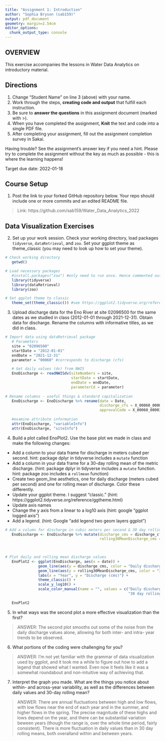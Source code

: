 ```yaml
---
title: "Assignment 1: Introduction"
author: "Sophia Bryson (sab159)"
output: pdf_document
geometry: margin=2.54cm
editor_options: 
  chunk_output_type: console
---
```


## OVERVIEW

This exercise accompanies the lessons in Water Data Analytics on introductory material. 

## Directions
1. Change "Student Name" on line 3 (above) with your name.
2. Work through the steps, **creating code and output** that fulfill each instruction.
3. Be sure to **answer the questions** in this assignment document (marked with >).
4. When you have completed the assignment, **Knit** the text and code into a single PDF file.
5. After completing your assignment, fill out the assignment completion survey in Sakai. 

Having trouble? See the assignment's answer key if you need a hint. Please try to complete the assignment without the key as much as possible - this is where the learning happens!

Target due date: 2022-01-18

## Course Setup

1. Post the link to your forked GitHub repository below. Your repo should include one or more commits and an edited README file.  

>  Link: https://github.com/sab159/Water_Data_Analytics_2022

## Data Visualization Exercises

2. Set up your work session. Check your working directory, load packages `tidyverse`,  `dataRetrieval`, and `zoo`. Set your ggplot theme as theme_classic (you may need to look up how to set your theme).

```r
# Check working directory
   getwd()

# Load necessary packages
   #install.packages("zoo") #only need to run once. Hence commented out. 
   library(tidyverse) 
   library(dataRetrieval)
   library(zoo)

# Set ggplot theme to classic
   theme_set(theme_classic()) #see https://ggplot2.tidyverse.org/reference/theme_get.html
```

3. Upload discharge data for the Eno River at site 02096500 for the same dates as we studied in class (2012-01-01 through 2021-12-31). Obtain data for discharge. Rename the columns with informative titles, as we did in class. 

```r
# Import data using dataRetrieval package
   # Parameters
   site = "02096500"
   startDate = "2012-01-01"
   endDate = "2021-12-31"
   parameter = "00060" #corresponds to discharge (cfs)

   # Get daily values (dv) from NWIS
   EnoDischarge <- readNWISdv(siteNumbers = site, 
                              startDate = startDate,
                              endDate = endDate,
                              parameterCd = parameter)
   
# Rename columns - useful things & standard capitalization
   EnoDischarge <- EnoDischarge %>% rename(date = Date, 
                                           discharge_cfs = X_00060_00003, 
                                           approvalCode = X_00060_00003_cd)
   
   #examine attribute information
   attr(EnoDischarge, "variableInfo")
   attr(EnoDischarge, "siteInfo")

```


4. Build a plot called EnoPlot2. Use the base plot we made in class and make the following changes: 

* Add a column to your data frame for discharge in meters cubed per second. hint: package dplyr in tidyverse includes a `mutate` function
* Add a column in your data frame for a 30-day rolling mean of the metric discharge. (hint: package dplyr in tidyverse includes a `mutate` function. hint: package zoo includes a `rollmean` function)
* Create two geom_line aesthetics, one for daily discharge (meters cubed per second) and one for rolling mean of discharge. Color these differently.
* Update your ggplot theme. I suggest "classic." (hint: https://ggplot2.tidyverse.org/reference/ggtheme.html)
* Update axis names 
* Change the y axis from a linear to a log10 axis (hint: google "ggplot logged axis")
* Add a legend. (hint: Google "add legend two geom layers ggplot")

```r
# Add a column for discharge in cubic meters per second & 30 day rolling mean of metric discharge
   EnoDischarge <- EnoDischarge %>% mutate(discharge_cms = discharge_cfs * 35.315,
                                           rolling30MeanDischarge_cms = rollmean(discharge_cms, 30, 
                                                                                 fill = NA, 
                                                                                 align = "right")) #first 30 days get NAs due to right alignment. Can specify alternative fills if desired.

# Plot daily and rolling mean discharge values
   EnoPlot2 <- ggplot(EnoDischarge, aes(x = date)) +
               geom_line(aes(y = discharge_cms, color = "Daily discharge")) +
               geom_line(aes(y = rolling30MeanDischarge_cms, color = "30 day rolling mean discharge"), size = 1.2) +
               labs(x = "Year", y = "Discharge (cms)") +
               theme_classic() + 
               scale_y_log10() + 
               scale_color_manual(name = "", values = c("Daily discharge" = "cadetblue3", 
                                                        "30 day rolling mean discharge" = "red2")) #see https://stackoverflow.com/questions/47023781/how-to-add-a-legend-for-two-geom-layers-in-one-ggplot2-plot
   
   EnoPlot2 
```

5. In what ways was the second plot a more effective visualization than the first? 

> ANSWER: The second plot smooths out some of the noise from the daily discharge values alone, allowing for both inter- and intra- year trends to be observed. 

6. What portions of the coding were challenging for you?

> ANSWER: I'm not yet familiar with the grammar of data visualization used by ggplot, and it took me a while to figure out how to add a legend that showed what I wanted. Even now it feels like it was a somewhat roundabout and non-intuitive way of achieving that.   

7. Interpret the graph you made. What are the things you notice about within- and across-year variability, as well as the differences between daily values and 30-day rolling mean?

> ANSWER: There are annual fluctuations between high and low flows, with low flows near the end of each year and in the summer, and higher flows in the spring. The precise magnitude of these highs and lows depend on the year, and there can be substantial variation beween years (though the range is, over the whole time period, fairly consistent). There is more fluctuation in daily values than in 30 day rolling means, both overalland within and between years. 

